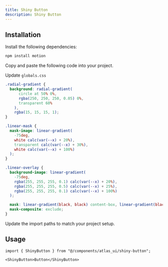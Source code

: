 ```yaml
---
title: Shiny Button
description: Shiny Button
---
```

 
<ComponentPreview
  name="shiny-button-demo"
/>

## Installation

<Steps>

<Step>Install the following dependencies:</Step>

```bash
npm install motion
```

<Step>Copy and paste the following code into your project.</Step>

<ComponentSource name="shiny-button" filePath="components/atlas_ui/shiny-button.tsx" />

<Step>Update `globals.css`</Step>

```css
.radial-gradient {
  background: radial-gradient(
      circle at 50% 0%,
      rgba(250, 250, 250, 0.05) 0%,
      transparent 60%
    ),
    rgba(15, 15, 15, 1);
}

.linear-mask {
  mask-image: linear-gradient(
    -75deg,
    white calc(var(--x) + 20%),
    transparent calc(var(--x) + 30%),
    white calc(var(--x) + 100%)
  );
}

.linear-overlay {
  background-image: linear-gradient(
    -75deg,
    rgba(255, 255, 255, 0.1) calc(var(--x) + 20%),
    rgba(255, 255, 255, 0.5) calc(var(--x) + 25%),
    rgba(255, 255, 255, 0.1) calc(var(--x) + 100%)
  );

  mask: linear-gradient(black, black) content-box, linear-gradient(black, black);
  mask-composite: exclude;
}
```

<Step>Update the import paths to match your project setup.</Step>

</Steps>

## Usage

```tsx
import { ShinyButton } from "@/components/atlas_ui/shiny-button";
```

```tsx
<ShinyButton>Button</ShinyButton>
```